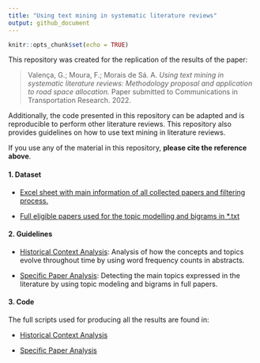 ```yaml
---
title: "Using text mining in systematic literature reviews"
output: github_document
---
```


```r
knitr::opts_chunk$set(echo = TRUE)
```

This repository was created for the replication of the results of the paper: 

> Valença, G.; Moura, F.; Morais de Sá. A. _Using text mining in systematic literature reviews: 
Methodology proposal and application to road space allocation._ Paper submitted to Communications in Transportation Research. 2022.   

Additionally, the code presented in this repository can be adapted and is reproducible to perform other literature reviews. This repository also provides guidelines on how to use text mining in literature reviews.   

If you use any of the material in this repository, **please cite the reference above**. 

#### 1. Dataset

* [Excel sheet with main information of all collected papers and filtering process.](/Data/table_systematic_review.xlsx)

* [Full eligible papers used for the topic modelling and bigrams in *.txt](/Data/Full_papers/)  


#### 2. Guidelines 

* [Historical Context Analysis](Historical_Context_Abs_TM.md): Analysis of how the concepts and topics evolve throughout time by using word frequency counts in abstracts. 

* [Specific Paper Analysis](LDA_Bigrams_Full_Papers.md): Detecting the main topics expressed in the literature by using topic modeling and bigrams in full papers.

#### 3. Code

The full scripts used for producing all the results are found in:

* [Historical Context Analysis](/Scripts/Script_Historical_Analysis.R)

* [Specific Paper Analysis](/Scripts/Script_Specific_Analysis.R)

